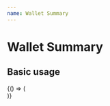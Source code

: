 ```yaml
---
name: Wallet Summary
---
```




# Wallet Summary

<PropsTable of={WalletSummaryComponent} />

## Basic usage

<Playground>
  <DoczWrapper>
    {() => (
      <div style={{ width: '700px' }}>
        <WalletSummaryComponent
          total={5000}
          shielded={2500}
          transparent={2500}
          dollarValue={56}
          addresses={['12345678asdaas9', '98asdasd765asd4sad321']}
        />
      </div>
    )}
  </DoczWrapper>
</Playground>
